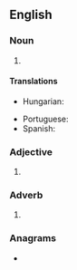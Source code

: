 {{also|ene|Ene|êne|eñe|enë|-ene|-ené}}
==English==

===Noun===
{{en-noun|-}}

# {{init of|en|east-northeast}}

====Translations====
{{trans-top|initialism of east-northeast}}
* Hungarian: {{t|hu|K-ÉK}}
{{trans-mid}}
* Portuguese: {{t|pt|ENE}}
* Spanish: {{t|es|ENE}}
{{trans-bottom}}

===Adjective===
{{en-adj|-}}

# {{init of|en|east-northeast}}

===Adverb===
{{en-adv|-}}

# {{init of|en|east-northeast}}

===Anagrams===
* {{anagrams|en|a=een|-een|Nee|e'en|een|nee|née}}

{{C|en|Compass points}}